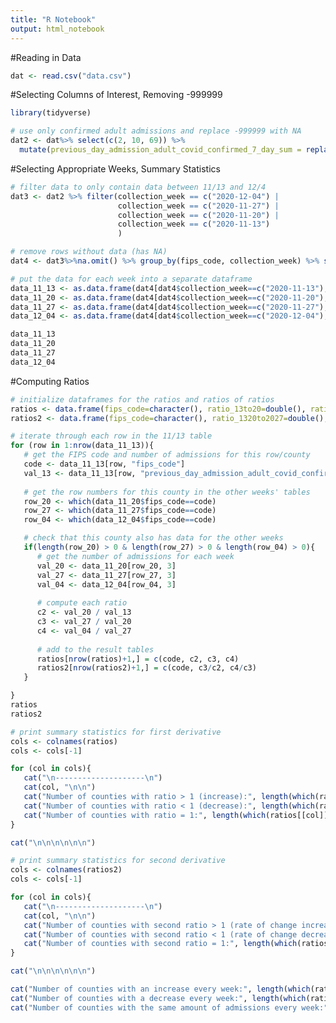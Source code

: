 ```yaml
---
title: "R Notebook"
output: html_notebook
---
```


#Reading in Data
```R
dat <- read.csv("data.csv")
```

#Selecting Columns of Interest, Removing -999999
```R
library(tidyverse)

# use only confirmed adult admissions and replace -999999 with NA
dat2 <- dat%>% select(c(2, 10, 69)) %>% 
  mutate(previous_day_admission_adult_covid_confirmed_7_day_sum = replace(previous_day_admission_adult_covid_confirmed_7_day_sum, previous_day_admission_adult_covid_confirmed_7_day_sum == -999999, NA))  
```

#Selecting Appropriate Weeks, Summary Statistics
```R
# filter data to only contain data between 11/13 and 12/4
dat3 <- dat2 %>% filter(collection_week == c("2020-12-04") |
                        collection_week == c("2020-11-27") |
                        collection_week == c("2020-11-20") |
                        collection_week == c("2020-11-13")
                        ) 

# remove rows without data (has NA)
dat4 <- dat3%>%na.omit() %>% group_by(fips_code, collection_week) %>% summarize_if(is.numeric, sum)

# put the data for each week into a separate dataframe
data_11_13 <- as.data.frame(dat4[dat4$collection_week==c("2020-11-13"),])
data_11_20 <- as.data.frame(dat4[dat4$collection_week==c("2020-11-20"),])
data_11_27 <- as.data.frame(dat4[dat4$collection_week==c("2020-11-27"),])
data_12_04 <- as.data.frame(dat4[dat4$collection_week==c("2020-12-04"),])

data_11_13
data_11_20
data_11_27
data_12_04

```

#Computing Ratios
```R
# initialize dataframes for the ratios and ratios of ratios
ratios <- data.frame(fips_code=character(), ratio_13to20=double(), ratio_20to27=double(), ratio_27to04=double())
ratios2 <- data.frame(fips_code=character(), ratio_1320to2027=double(), ratio_2027to2704=double())

# iterate through each row in the 11/13 table
for (row in 1:nrow(data_11_13)){
   # get the FIPS code and number of admissions for this row/county
   code <- data_11_13[row, "fips_code"]
   val_13 <- data_11_13[row, "previous_day_admission_adult_covid_confirmed_7_day_sum"]
     
   # get the row numbers for this county in the other weeks' tables
   row_20 <- which(data_11_20$fips_code==code)
   row_27 <- which(data_11_27$fips_code==code)
   row_04 <- which(data_12_04$fips_code==code)

   # check that this county also has data for the other weeks
   if(length(row_20) > 0 & length(row_27) > 0 & length(row_04) > 0){
      # get the number of admissions for each week
      val_20 <- data_11_20[row_20, 3]
      val_27 <- data_11_27[row_27, 3]
      val_04 <- data_12_04[row_04, 3]
      
      # compute each ratio
      c2 <- val_20 / val_13
      c3 <- val_27 / val_20
      c4 <- val_04 / val_27
      
      # add to the result tables
      ratios[nrow(ratios)+1,] = c(code, c2, c3, c4)
      ratios2[nrow(ratios2)+1,] = c(code, c3/c2, c4/c3)
   }

}
ratios
ratios2

```


```R
# print summary statistics for first derivative
cols <- colnames(ratios)
cols <- cols[-1]

for (col in cols){
   cat("\n--------------------\n")
   cat(col, "\n\n")
   cat("Number of counties with ratio > 1 (increase):", length(which(ratios[[col]] > 1)), "\n")
   cat("Number of counties with ratio < 1 (decrease):", length(which(ratios[[col]] < 1)), "\n")
   cat("Number of counties with ratio = 1:", length(which(ratios[[col]] == 1)) + length(which(is.na(ratios[[col]]))), "\n")   
}

cat("\n\n\n\n\n\n")

# print summary statistics for second derivative
cols <- colnames(ratios2)
cols <- cols[-1]

for (col in cols){
   cat("\n--------------------\n")
   cat(col, "\n\n")
   cat("Number of counties with second ratio > 1 (rate of change increased):", length(which(ratios2[[col]] > 1)), "\n")
   cat("Number of counties with second ratio < 1 (rate of change decreased):", length(which(ratios2[[col]] < 1)), "\n")
   cat("Number of counties with second ratio = 1:", length(which(ratios2[[col]] == 1)) + length(which(is.na(ratios2[[col]]))), "\n")   
}

cat("\n\n\n\n\n\n")

cat("Number of counties with an increase every week:", length(which(ratios[["ratio_13to20"]] > 1 & ratios[["ratio_20to27"]] > 1 & ratios[["ratio_27to04"]] > 1)), "\n")
cat("Number of counties with a decrease every week:", length(which(ratios[["ratio_13to20"]] < 1 & ratios[["ratio_20to27"]] < 1 & ratios[["ratio_27to04"]] < 1)), "\n")
cat("Number of counties with the same amount of admissions every week:", length(which(ratios[["ratio_13to20"]] == 1 & ratios[["ratio_20to27"]] == 1 & ratios[["ratio_27to04"]] == 1)), "\n")

```
